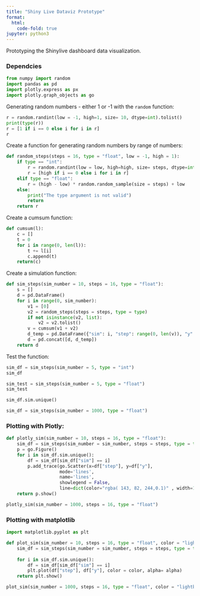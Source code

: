 ```yaml
---
title: "Shiny Live Dataviz Prototype"
format:
  html:
    code-fold: true
jupyter: python3
---
```

Prototyping the Shinylive dashboard data visualization.

### Dependcies

```python
from numpy import random 
import pandas as pd
import plotly.express as px
import plotly.graph_objects as go
```


Generating random numbers - either 1 or -1 with the `random` function:
```python
r = random.randint(low = -1, high=1, size= 10, dtype=int).tolist()
print(type(r))
r = [1 if i == 0 else i for i in r]
r
```

Create a function for generating random numbers by range of numbers:
```python
def random_steps(steps = 16, type = "float", low = -1, high = 1):
    if type == "int":
        r = random.randint(low = low, high=high, size= steps, dtype=int).tolist()
        r = [high if i == 0 else i for i in r]
    elif type == "float":
        r = (high - low) * random.random_sample(size = steps) + low
    else:
        print("The type argument is not valid")
        return
    return r
```

Create a cumsum function:
```python
def cumsum(l):
    c = []
    t = 0
    for i in range(0, len(l)):
        t += l[i]
        c.append(t)
    return(c)
```

Create a simulation function:
```python
def sim_steps(sim_number = 10, steps = 16, type = "float"):
    s = []
    d = pd.DataFrame()
    for i in range(0, sim_number):
        v1 = [0]
        v2 = random_steps(steps = steps, type = type)
        if not isinstance(v2, list):
            v2 = v2.tolist()
        v = cumsum(v1 + v2)
        d_temp = pd.DataFrame({"sim": i, "step": range(0, len(v)), "y": v})
        d = pd.concat([d, d_temp])
    return d
```


Test the function:
```python
sim_df = sim_steps(sim_number = 5, type = "int")
sim_df
```

```python
sim_test = sim_steps(sim_number = 5, type = "float")
sim_test
```

```python
sim_df.sim.unique()
```

```python
sim_df = sim_steps(sim_number = 1000, type = "float")
```

### Plotting with Plotly:
```python

def plotly_sim(sim_number = 10, steps = 16, type = "float"):
    sim_df = sim_steps(sim_number = sim_number, steps = steps, type = type)
    p = go.Figure()
    for i in sim_df.sim.unique():
        df = sim_df[sim_df["sim"] == i]
        p.add_trace(go.Scatter(x=df["step"], y=df["y"],
                    mode='lines',
                    name='lines',
                    showlegend = False,
                    line=dict(color="rgba( 143, 82, 244,0.1)" , width=1)))
    return p.show()
```


```python
plotly_sim(sim_number = 1000, steps = 16, type = "float")

```

### Plotting with matplotlib

```python
import matplotlib.pyplot as plt

def plot_sim(sim_number = 10, steps = 16, type = "float", color = "lightblue", alpha = 0.2):
    sim_df = sim_steps(sim_number = sim_number, steps = steps, type = type)
    
    for i in sim_df.sim.unique():
        df = sim_df[sim_df["sim"] == i]
        plt.plot(df["step"], df["y"], color = color, alpha= alpha)
    return plt.show()
```

```python
plot_sim(sim_number = 1000, steps = 16, type = "float", color = "lightblue", alpha = 0.2)

```
